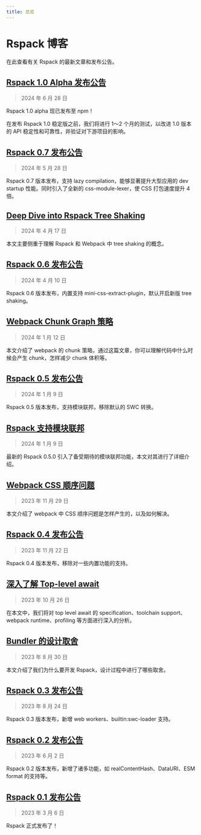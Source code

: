 ```yaml
---
title: 总览
---
```


# Rspack 博客

在此查看有关 Rspack 的最新文章和发布公告。

## [Rspack 1.0 Alpha 发布公告](/blog/announcing-1-0-alpha)

> 2024 年 6 月 28 日

Rspack 1.0 alpha 现已发布至 npm！

在发布 Rspack 1.0 稳定版之前，我们将进行 1～2 个月的测试，以改进 1.0 版本的 API 稳定性和可靠性，并验证对下游项目的影响。

## [Rspack 0.7 发布公告](/blog/announcing-0-7)

> 2024 年 5 月 28 日

Rspack 0.7 版本发布，支持 lazy compilation，能够显著提升大型应用的 dev startup 性能。同时引入了全新的 css-module-lexer，使 CSS 打包速度提升 4 倍。

## [Deep Dive into Rspack Tree Shaking](https://github.com/orgs/web-infra-dev/discussions/17)

> 2024 年 4 月 17 日

本文主要侧重于理解 Rspack 和 Webpack 中 tree shaking 的概念。

## [Rspack 0.6 发布公告](/blog/announcing-0-6)

> 2024 年 4 月 10 日

Rspack 0.6 版本发布，内置支持 mini-css-extract-plugin，默认开启新版 tree shaking。

## [Webpack Chunk Graph 策略](https://github.com/orgs/web-infra-dev/discussions/16)

> 2024 年 1 月 12 日

本文介绍了 webpack 的 chunk 策略，通过这篇文章，你可以理解代码中什么时候会产生 chunk，怎样减少 chunk 体积等。

## [Rspack 0.5 发布公告](/blog/announcing-0-5)

> 2024 年 1 月 9 日

Rspack 0.5 版本发布，支持模块联邦，移除默认的 SWC 转换。

## [Rspack 支持模块联邦](/blog/module-federation-added-to-rspack)

> 2024 年 1 月 9 日

最新的 Rspack 0.5.0 引入了备受期待的模块联邦功能，本文对其进行了详细介绍。

## [Webpack CSS 顺序问题](https://github.com/orgs/web-infra-dev/discussions/13)

> 2023 年 11 月 29 日

本文介绍了 webpack 中 CSS 顺序问题是怎样产生的，以及如何解决。

## [Rspack 0.4 发布公告](/blog/announcing-0-4)

> 2023 年 11 月 22 日

Rspack 0.4 版本发布，移除对一些内置功能的支持。

## [深入了解 Top-level await](https://github.com/orgs/web-infra-dev/discussions/10)

> 2023 年 10 月 26 日

在本文中，我们将对 top level await 的 specification、toolchain support、webpack runtime、profiling 等方面进行深入的分析。

## [Bundler 的设计取舍](https://github.com/orgs/web-infra-dev/discussions/4)

> 2023 年 8 月 30 日

本文介绍了我们为什么要开发 Rspack，设计过程中进行了哪些取舍。

## [Rspack 0.3 发布公告](/blog/announcing-0-3)

> 2023 年 8 月 24 日

Rspack 0.3 版本发布，新增 web workers、builtin:swc-loader 支持。

## [Rspack 0.2 发布公告](/blog/announcing-0-2)

> 2023 年 6 月 2 日

Rspack 0.2 版本发布，新增了诸多功能，如 realContentHash、DataURI、ESM format 的支持等。

## [Rspack 0.1 发布公告](/blog/announcing-0-1)

> 2023 年 3 月 6 日

Rspack 正式发布了！

